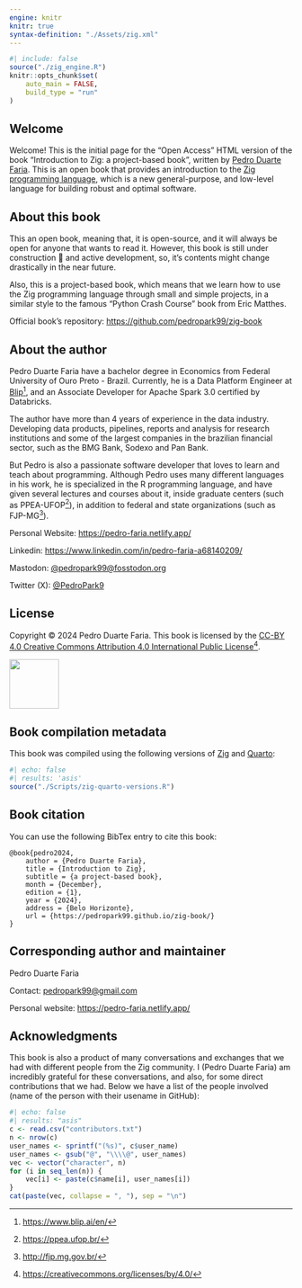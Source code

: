 ---
engine: knitr
knitr: true
syntax-definition: "./Assets/zig.xml"
---

```{r}
#| include: false
source("./zig_engine.R")
knitr::opts_chunk$set(
    auto_main = FALSE,
    build_type = "run"
)
```



::: {.content-visible when-format="html"}

# Welcome {.unnumbered}

Welcome! This is the initial page for the "Open Access" HTML version of the book "Introduction to Zig: a project-based book",
written by [Pedro Duarte Faria](https://pedro-faria.netlify.app/).
This is an open book that provides an introduction to the [Zig programming language](https://ziglang.org/),
which is a new general-purpose, and low-level language for building robust and optimal software.

## About this book {.unnumbered}

This an open book, meaning that, it is open-source, and it will always be open
for anyone that wants to read it. However, this book is still under construction 🚧 and active development,
so, it's contents might change drastically in the near future.

Also, this is a project-based book, which means that we learn how to use the Zig programming language
through small and simple projects, in a similar style to the famous "Python Crash Course" book from Eric Matthes.

Official book's repository: <https://github.com/pedropark99/zig-book>

:::


## About the author {.unnumbered}

Pedro Duarte Faria have a bachelor degree in Economics from Federal University of Ouro Preto - Brazil.
Currently, he is a Data Platform Engineer at [Blip](https://www.blip.ai/en/)[^blip], and
an Associate Developer for Apache Spark 3.0 certified by Databricks.

[^blip]: <https://www.blip.ai/en/>


The author have more than 4 years of experience in the data industry. Developing data products, pipelines,
reports and analysis for research institutions and some of the largest companies in the
brazilian financial sector, such as the BMG Bank, Sodexo and Pan Bank.

But Pedro is also a passionate software developer that loves to
learn and teach about programming.
Although Pedro uses many different languages in his work, he is specialized in the R programming language, and have given several
lectures and courses about it, inside graduate centers (such as PPEA-UFOP^[<https://ppea.ufop.br/>]),
in addition to federal and state organizations (such as FJP-MG^[<http://fjp.mg.gov.br/>]).


Personal Website: <https://pedro-faria.netlify.app/>

Linkedin: <https://www.linkedin.com/in/pedro-faria-a68140209/>

Mastodon: [\@pedropark99\@fosstodon.org](https://fosstodon.org/@pedropark99)

Twitter (X): [\@PedroPark9](https://twitter.com/PedroPark9)

## License {.unnumbered}

Copyright © 2024 Pedro Duarte Faria. This book is licensed by the [CC-BY 4.0 Creative Commons Attribution 4.0 International Public License](https://creativecommons.org/licenses/by/4.0/)[^cc-license].

[^cc-license]: <https://creativecommons.org/licenses/by/4.0/>

![](Figures/creative-commoms-88x31.png){width=88px}


## Book compilation metadata {.unnumbered}

This book was compiled using the following versions of [Zig](https://ziglang.org) and [Quarto](https://quarto.org):

```{r}
#| echo: false
#| results: 'asis'
source("./Scripts/zig-quarto-versions.R")
```

## Book citation {.unnumbered}

You can use the following BibTex entry to cite this book:

```
@book{pedro2024,
    author = {Pedro Duarte Faria},
    title = {Introduction to Zig},
    subtitle = {a project-based book},
    month = {December},
    edition = {1},
    year = {2024},
    address = {Belo Horizonte},
    url = {https://pedropark99.github.io/zig-book/}
}
```

## Corresponding author and maintainer {.unnumbered}

Pedro Duarte Faria

Contact: [pedropark99\@gmail.com](mailto:pedropark99@gmail.com)

Personal website: <https://pedro-faria.netlify.app/>


## Acknowledgments {.unnumbered}

This book is also a product of many conversations and exchanges that we had
with different people from the Zig community. I (Pedro Duarte Faria) am incredibly
grateful for these conversations, and also, for some direct contributions that we
had. Below we have a list of the people involved (name of the person with their usename in GitHub):

```{r}
#| echo: false
#| results: "asis"
c <- read.csv("contributors.txt")
n <- nrow(c)
user_names <- sprintf("(%s)", c$user_name)
user_names <- gsub("@", "\\\\@", user_names)
vec <- vector("character", n)
for (i in seq_len(n)) {
    vec[i] <- paste(c$name[i], user_names[i])
}
cat(paste(vec, collapse = ", "), sep = "\n")
```


